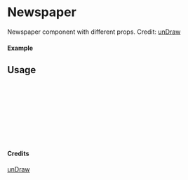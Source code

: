 
<Meta of={Newspaper} title="unDraw/Newspaper" />

# Newspaper

Newspaper component with different props.
Credit: [unDraw](https://undraw.co/illustrations)

#### Example

<Canvas of={Newspaper.Primary} />

## Usage

```ts
import { Newspaper } from "yadl-ui";

const Example = () => {
  return (
      <Newspaper />
  );
};

export default Example;
```

#### Credits
[unDraw](https://undraw.co/illustrations)
